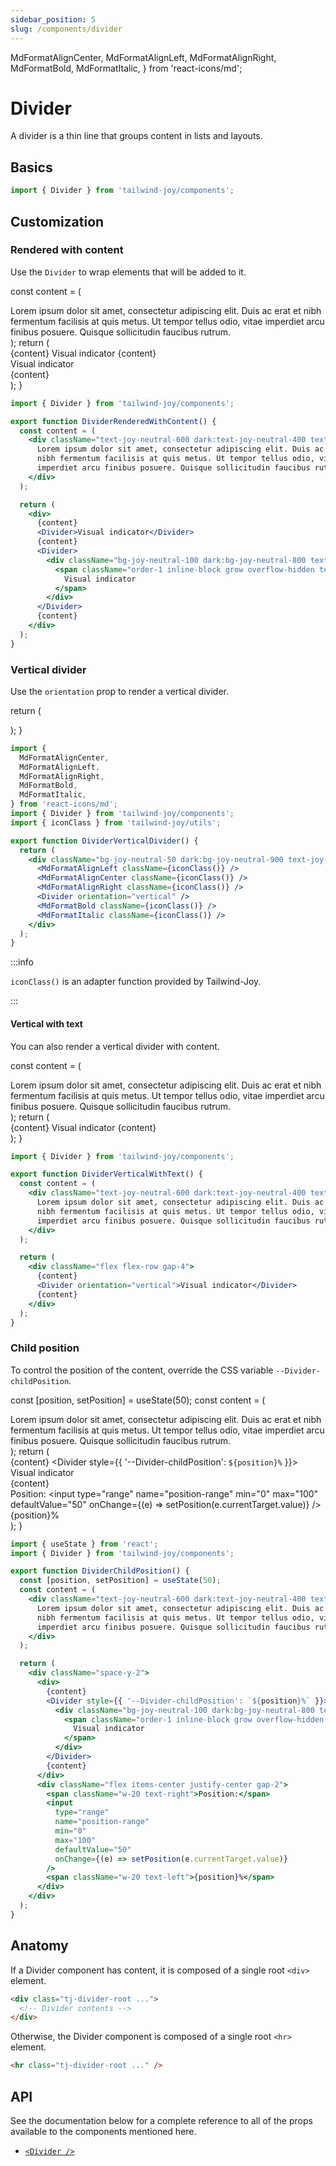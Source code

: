 ```yaml
---
sidebar_position: 5
slug: /components/divider
---
```


  MdFormatAlignCenter,
  MdFormatAlignLeft,
  MdFormatAlignRight,
  MdFormatBold,
  MdFormatItalic,
} from 'react-icons/md';

# Divider

<AvailableFrom version="0.3.0" />

A divider is a thin line that groups content in lists and layouts.

## Basics

```jsx
import { Divider } from 'tailwind-joy/components';
```

## Customization

### Rendered with content

Use the `Divider` to wrap elements that will be added to it.

  const content = (
    <div className="text-joy-neutral-600 dark:text-joy-neutral-400 text-[0.875rem]">
      Lorem ipsum dolor sit amet, consectetur adipiscing elit. Duis ac erat et
      nibh fermentum facilisis at quis metus. Ut tempor tellus odio, vitae
      imperdiet arcu finibus posuere. Quisque sollicitudin faucibus rutrum.
    </div>
  );
  return (
    <DisplayStand>
      <div>
        {content}
        <Divider>Visual indicator</Divider>
        {content}
        <Divider>
          <div className="bg-joy-neutral-100 dark:bg-joy-neutral-800 text-joy-neutral-700 dark:text-joy-neutral-200 relative inline-flex min-h-[1.25rem] max-w-max items-center justify-center whitespace-nowrap rounded-3xl px-1.5 align-middle text-[0.75rem] font-medium leading-normal no-underline">
            <span className="order-1 inline-block grow overflow-hidden text-ellipsis">
              Visual indicator
            </span>
          </div>
        </Divider>
        {content}
      </div>
    </DisplayStand>
  );
}

<DividerRenderedWithContent />

```jsx
import { Divider } from 'tailwind-joy/components';

export function DividerRenderedWithContent() {
  const content = (
    <div className="text-joy-neutral-600 dark:text-joy-neutral-400 text-[0.875rem]">
      Lorem ipsum dolor sit amet, consectetur adipiscing elit. Duis ac erat et
      nibh fermentum facilisis at quis metus. Ut tempor tellus odio, vitae
      imperdiet arcu finibus posuere. Quisque sollicitudin faucibus rutrum.
    </div>
  );

  return (
    <div>
      {content}
      <Divider>Visual indicator</Divider>
      {content}
      <Divider>
        <div className="bg-joy-neutral-100 dark:bg-joy-neutral-800 text-joy-neutral-700 dark:text-joy-neutral-200 relative inline-flex min-h-[1.25rem] max-w-max items-center justify-center whitespace-nowrap rounded-3xl px-1.5 align-middle text-[0.75rem] font-medium leading-normal no-underline">
          <span className="order-1 inline-block grow overflow-hidden text-ellipsis">
            Visual indicator
          </span>
        </div>
      </Divider>
      {content}
    </div>
  );
}
```

### Vertical divider

Use the `orientation` prop to render a vertical divider.

  return (
    <DisplayStand>
      <div className="bg-joy-neutral-50 dark:bg-joy-neutral-900 text-joy-neutral-700 dark:text-joy-neutral-300 border-joy-neutral-500/20 dark:border-joy-neutral-400/20 flex w-fit items-center rounded-md border border-solid [&_hr]:mx-1 [&_svg]:m-3">
        <MdFormatAlignLeft className={iconClass()} />
        <MdFormatAlignCenter className={iconClass()} />
        <MdFormatAlignRight className={iconClass()} />
        <Divider orientation="vertical" />
        <MdFormatBold className={iconClass()} />
        <MdFormatItalic className={iconClass()} />
      </div>
    </DisplayStand>
  );
}

<DividerVerticalDivider />

```jsx
import {
  MdFormatAlignCenter,
  MdFormatAlignLeft,
  MdFormatAlignRight,
  MdFormatBold,
  MdFormatItalic,
} from 'react-icons/md';
import { Divider } from 'tailwind-joy/components';
import { iconClass } from 'tailwind-joy/utils';

export function DividerVerticalDivider() {
  return (
    <div className="bg-joy-neutral-50 dark:bg-joy-neutral-900 text-joy-neutral-700 dark:text-joy-neutral-300 border-joy-neutral-500/20 dark:border-joy-neutral-400/20 flex w-fit items-center rounded-md border border-solid [&_hr]:mx-1 [&_svg]:m-3">
      <MdFormatAlignLeft className={iconClass()} />
      <MdFormatAlignCenter className={iconClass()} />
      <MdFormatAlignRight className={iconClass()} />
      <Divider orientation="vertical" />
      <MdFormatBold className={iconClass()} />
      <MdFormatItalic className={iconClass()} />
    </div>
  );
}
```

:::info

`iconClass()` is an adapter function provided by Tailwind-Joy.

:::

#### Vertical with text

You can also render a vertical divider with content.

  const content = (
    <div className="text-joy-neutral-600 dark:text-joy-neutral-400 text-[0.875rem]">
      Lorem ipsum dolor sit amet, consectetur adipiscing elit. Duis ac erat et
      nibh fermentum facilisis at quis metus. Ut tempor tellus odio, vitae
      imperdiet arcu finibus posuere. Quisque sollicitudin faucibus rutrum.
    </div>
  );
  return (
    <DisplayStand>
      <div className="flex flex-row gap-4">
        {content}
        <Divider orientation="vertical">Visual indicator</Divider>
        {content}
      </div>
    </DisplayStand>
  );
}

<DividerVerticalWithText />

```jsx
import { Divider } from 'tailwind-joy/components';

export function DividerVerticalWithText() {
  const content = (
    <div className="text-joy-neutral-600 dark:text-joy-neutral-400 text-[0.875rem]">
      Lorem ipsum dolor sit amet, consectetur adipiscing elit. Duis ac erat et
      nibh fermentum facilisis at quis metus. Ut tempor tellus odio, vitae
      imperdiet arcu finibus posuere. Quisque sollicitudin faucibus rutrum.
    </div>
  );

  return (
    <div className="flex flex-row gap-4">
      {content}
      <Divider orientation="vertical">Visual indicator</Divider>
      {content}
    </div>
  );
}
```

### Child position

To control the position of the content, override the CSS variable `--Divider-childPosition`.

  const [position, setPosition] = useState(50);
  const content = (
    <div className="text-joy-neutral-600 dark:text-joy-neutral-400 text-[0.875rem]">
      Lorem ipsum dolor sit amet, consectetur adipiscing elit. Duis ac erat et
      nibh fermentum facilisis at quis metus. Ut tempor tellus odio, vitae
      imperdiet arcu finibus posuere. Quisque sollicitudin faucibus rutrum.
    </div>
  );
  return (
    <DisplayStand>
      <div className="space-y-2">
        <div>
          {content}
          <Divider style={{ '--Divider-childPosition': `${position}%` }}>
            <div className="bg-joy-neutral-100 dark:bg-joy-neutral-800 text-joy-neutral-700 dark:text-joy-neutral-200 relative inline-flex min-h-[1.25rem] max-w-max items-center justify-center whitespace-nowrap rounded-3xl px-1.5 align-middle text-[0.75rem] font-medium leading-normal no-underline">
              <span className="order-1 inline-block grow overflow-hidden text-ellipsis">
                Visual indicator
              </span>
            </div>
          </Divider>
          {content}
        </div>
        <div className="flex items-center justify-center gap-2">
          <span className="w-20 text-right">Position:</span>
          <input
            type="range"
            name="position-range"
            min="0"
            max="100"
            defaultValue="50"
            onChange={(e) => setPosition(e.currentTarget.value)}
          />
          <span className="w-20 text-left">{position}%</span>
        </div>
      </div>
    </DisplayStand>
  );
}

<DividerChildPosition />

```jsx
import { useState } from 'react';
import { Divider } from 'tailwind-joy/components';

export function DividerChildPosition() {
  const [position, setPosition] = useState(50);
  const content = (
    <div className="text-joy-neutral-600 dark:text-joy-neutral-400 text-[0.875rem]">
      Lorem ipsum dolor sit amet, consectetur adipiscing elit. Duis ac erat et
      nibh fermentum facilisis at quis metus. Ut tempor tellus odio, vitae
      imperdiet arcu finibus posuere. Quisque sollicitudin faucibus rutrum.
    </div>
  );

  return (
    <div className="space-y-2">
      <div>
        {content}
        <Divider style={{ '--Divider-childPosition': `${position}%` }}>
          <div className="bg-joy-neutral-100 dark:bg-joy-neutral-800 text-joy-neutral-700 dark:text-joy-neutral-200 relative inline-flex min-h-[1.25rem] max-w-max items-center justify-center whitespace-nowrap rounded-3xl px-1.5 align-middle text-[0.75rem] font-medium leading-normal no-underline">
            <span className="order-1 inline-block grow overflow-hidden text-ellipsis">
              Visual indicator
            </span>
          </div>
        </Divider>
        {content}
      </div>
      <div className="flex items-center justify-center gap-2">
        <span className="w-20 text-right">Position:</span>
        <input
          type="range"
          name="position-range"
          min="0"
          max="100"
          defaultValue="50"
          onChange={(e) => setPosition(e.currentTarget.value)}
        />
        <span className="w-20 text-left">{position}%</span>
      </div>
    </div>
  );
}
```

## Anatomy

If a Divider component has content, it is composed of a single root `<div>` element.

```html
<div class="tj-divider-root ...">
  <!-- Divider contents -->
</div>
```

Otherwise, the Divider component is composed of a single root `<hr>` element.

```html
<hr class="tj-divider-root ..." />
```

## API

See the documentation below for a complete reference to all of the props available to the components mentioned here.

- [`<Divider />`](../apis/divider)
